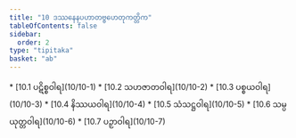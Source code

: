 ```yaml
---
title: "10 ဒဿနေနပဟာတဗ္ဗဟေတုကတ္တိက"
tableOfContents: false
sidebar:
  order: 2
type: "tipitaka"
basket: "ab"
---
```



<DynamicBreadcrumb />



<TableOfContents>
* [10.1 ပဋိစ္စဝါရ](10/10-1)
* [10.2 သဟဇာတဝါရ](10/10-2)
* [10.3 ပစ္စယဝါရ](10/10-3)
* [10.4 နိဿယဝါရ](10/10-4)
* [10.5 သံသဋ္ဌဝါရ](10/10-5)
* [10.6 သမ္ပယုတ္တဝါရ](10/10-6)
* [10.7 ပဉှာဝါရ](10/10-7)
</TableOfContents>